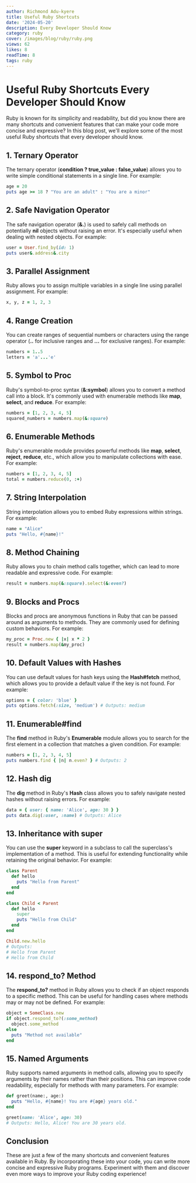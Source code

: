 ```yaml
---
author: Richmond Adu-kyere
title: Useful Ruby Shortcuts
date: '2024-05-20'
description: Every Developer Should Know
category: ruby
cover: /images/blog/ruby/ruby.png
views: 62
likes: 8
readTime: 8
tags: ruby
---
```



# Useful Ruby Shortcuts Every Developer Should Know

Ruby is known for its simplicity and readability, but did you know there are many shortcuts and convenient features that can make your code more concise and expressive? In this blog post, we'll explore some of the most useful Ruby shortcuts that every developer should know.

## 1. Ternary Operator

The ternary operator (**condition ? true_value : false_value**) allows you to write simple conditional statements in a single line. For example:

```ruby
age = 20
puts age >= 18 ? "You are an adult" : "You are a minor"
```

## 2. Safe Navigation Operator

The safe navigation operator (**&.**) is used to safely call methods on potentially **nil** objects without raising an error. It's especially useful when dealing with nested objects. For example:

```ruby
user = User.find_by(id: 1)
puts user&.address&.city
```

## 3. Parallel Assignment

Ruby allows you to assign multiple variables in a single line using parallel assignment. For example:

```ruby
x, y, z = 1, 2, 3
```

## 4. Range Creation

You can create ranges of sequential numbers or characters using the range operator (**..** for inclusive ranges and **...** for exclusive ranges). For example:

```ruby
numbers = 1..5
letters = 'a'...'e'
```

## 5. Symbol to Proc

Ruby's symbol-to-proc syntax (**&:symbol**) allows you to convert a method call into a block. It's commonly used with enumerable methods like **map**, **select**, and **reduce**. For example:

```ruby
numbers = [1, 2, 3, 4, 5]
squared_numbers = numbers.map(&:square)
```

## 6. Enumerable Methods

Ruby's enumerable module provides powerful methods like **map**, **select**, **reject**, **reduce**, etc., which allow you to manipulate collections with ease. For example:

```ruby
numbers = [1, 2, 3, 4, 5]
total = numbers.reduce(0, :+)
```

## 7. String Interpolation

String interpolation allows you to embed Ruby expressions within strings. For example:

```ruby
name = "Alice"
puts "Hello, #{name}!"
```

## 8. Method Chaining

Ruby allows you to chain method calls together, which can lead to more readable and expressive code. For example:

```ruby
result = numbers.map(&:square).select(&:even?)
```

## 9. Blocks and Procs

Blocks and procs are anonymous functions in Ruby that can be passed around as arguments to methods. They are commonly used for defining custom behaviors. For example:

```ruby
my_proc = Proc.new { |x| x * 2 }
result = numbers.map(&my_proc)
```

## 10. Default Values with Hashes

You can use default values for hash keys using the **Hash#fetch** method, which allows you to provide a default value if the key is not found. For example:

```ruby
options = { color: 'blue' }
puts options.fetch(:size, 'medium') # Outputs: medium
```

## 11. Enumerable#find

The **find** method in Ruby's **Enumerable** module allows you to search for the first element in a collection that matches a given condition. For example:

```ruby
numbers = [1, 2, 3, 4, 5]
puts numbers.find { |n| n.even? } # Outputs: 2
```

## 12. Hash  dig

The **dig** method in Ruby's **Hash** class allows you to safely navigate nested hashes without raising errors. For example:

```ruby
data = { user: { name: 'Alice', age: 30 } }
puts data.dig(:user, :name) # Outputs: Alice
```

## 13. Inheritance with super

You can use the **super** keyword in a subclass to call the superclass's implementation of a method. This is useful for extending functionality while retaining the original behavior. For example:

```ruby
class Parent
  def hello
    puts "Hello from Parent"
  end
end

class Child < Parent
  def hello
    super
    puts "Hello from Child"
  end
end

Child.new.hello
# Outputs:
# Hello from Parent
# Hello from Child
```

## 14. respond_to? Method

The **respond_to?** method in Ruby allows you to check if an object responds to a specific method. This can be useful for handling cases where methods may or may not be defined. For example:

```ruby
object = SomeClass.new
if object.respond_to?(:some_method)
  object.some_method
else
  puts "Method not available"
end
```

## 15. Named Arguments

Ruby supports named arguments in method calls, allowing you to specify arguments by their names rather than their positions. This can improve code readability, especially for methods with many parameters. For example:

```ruby
def greet(name:, age:)
  puts "Hello, #{name}! You are #{age} years old."
end

greet(name: 'Alice', age: 30)
# Outputs: Hello, Alice! You are 30 years old.
```

## Conclusion

These are just a few of the many shortcuts and convenient features available in Ruby. By incorporating these into your code, you can write more concise and expressive Ruby programs. Experiment with them and discover even more ways to improve your Ruby coding experience!
